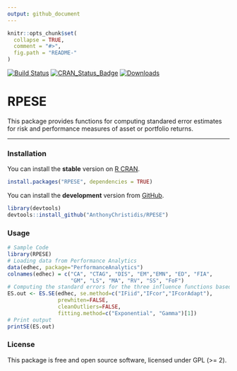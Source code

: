 ```yaml
---
output: github_document
---
```


```r
knitr::opts_chunk$set(
  collapse = TRUE,
  comment = "#>",
  fig.path = "README-"
)
```

[![Build Status](https://travis-ci.org/AnthonyChristidis/RPESE.svg?branch=master)](https://travis-ci.com/AnthonyChristidis/RPESE) [![CRAN\_Status\_Badge](http://www.r-pkg.org/badges/version/RPESE)](https://cran.r-project.org/package=RPESE) [![Downloads](http://cranlogs.r-pkg.org/badges/RPESE)](https://cran.r-project.org/package=RPESE)

RPESE
==========

This package provides functions for computing standared error estimates for risk and performance measures of asset or portfolio returns.

------------------------------------------------------------------------

### Installation

You can install the **stable** version on [R CRAN](https://cran.r-project.org/package=RPESE).

```r
install.packages("RPESE", dependencies = TRUE)
```

You can install the **development** version from [GitHub](https://github.com/AnthonyChristidis/RPESE).

``` r
library(devtools)
devtools::install_github("AnthonyChristidis/RPESE")
```

### Usage

``` r
# Sample Code
library(RPESE)
# Loading data from Performance Analytics
data(edhec, package="PerformanceAnalytics")
colnames(edhec) = c("CA", "CTAG", "DIS", "EM","EMN", "ED", "FIA",
                    "GM", "LS", "MA", "RV", "SS", "FoF")
# Computing the standard errors for the three influence functions based approaches
ES.out <- ES.SE(edhec, se.method=c("IFiid","IFcor","IFcorAdapt"),
                prewhiten=FALSE, 
                cleanOutliers=FALSE, 
                fitting.method=c("Exponential", "Gamma")[1])
# Print output
printSE(ES.out)
```

### License

This package is free and open source software, licensed under GPL (&gt;= 2).
